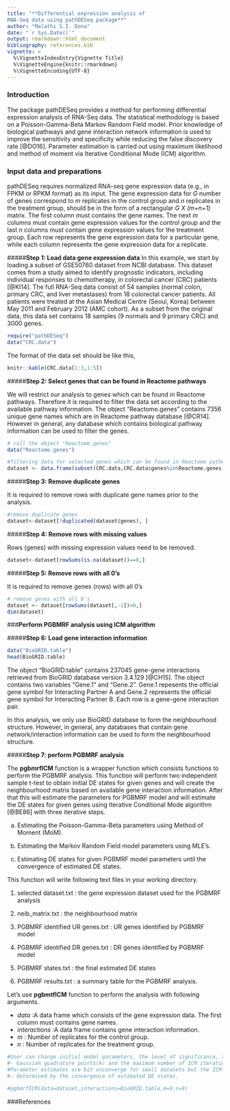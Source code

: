 ```yaml
---
title: "**Differential expression analysis of 
RNA-Seq data using pathDESeq package**"
author: "Malathi S.I. Dona"
date: "`r Sys.Date()`"
output: rmarkdown::html_document
bibliography: references.bib
vignette: >
  %\VignetteIndexEntry{Vignette Title}
  %\VignetteEngine{knitr::rmarkdown}
  %\VignetteEncoding{UTF-8}
---
```



### **Introduction**

The package pathDESeq provides a method for performing differential expression analysis of RNA-Seq data. The statistical methodology is based on a Poisson-Gamma-Beta Markov Random Field model. Prior knowledge of biological pathways and gene interaction network information is used to improve the sensitivity and specificity while reducing the false discovery rate [@DO16]. Parameter estimation is carried out using maximum likelihood and method of moment via Iterative Conditional Mode (ICM) algorithm. 

### **Input data and preparations**
pathDESeq requires normalized RNA-seq gene expression data (e.g., in FPKM or RPKM format) as its input. The gene expression data for *G* number of genes correspond to *m* replicates in the control group and *n* replicates in the treatment group, should be in the form of a rectangular *G X (m+n+1)* matrix. The first column must contains the gene names. The next *m* columns must contain gene expression values for the control group and the last *n* columns must contain gene expression values for the treatment group. Each row represents the gene expression data for a particular gene, while each column represents the gene expression data for a replicate.  

#####**Step 1: Load data gene expression data**
In this example, we start by loading a subset of GSE50760 dataset from NCBI database. This dataset comes from a study aimed to identify prognostic indicators, including individual responses to chemotherapy, in colorectal cancer (CRC) patients [@KI14]. The full RNA-Seq data consist of 54 samples (normal colon, primary CRC, and liver metastases) from 18 colorectal cancer patients. All patients were treated at the Asian Medical Centre (Seoul, Korea) between May 2011 and February 2012 (AMC cohort). As a subset from the original data, this data set contains 18 samples (9 normals and 9 primary CRC) and 3000 genes.
```r
require("pathDESeq")
data("CRC.data")
```
The format of the data set should be like this,
```r
knitr::kable(CRC.data[1:3,1:5])
```

#####**Step 2: Select genes that can be found in Reactome pathways**

We will restrict our analysis to genes which can be found in Reactome pathways. Therefore it is required to filter the data set according to the available pathway information. The object "Reactome.genes" contains 7356 unique gene names which are in Reactome pathway database [@CR14]. However in general, any database which contains biological pathway information can be used to filter the genes.

```r
# call the object "Reactome.genes" 
data("Reactome.genes")

#filtering data for selected genes which can be found in Reactome pathways.
dataset <- data.frame(subset(CRC.data,CRC.data$genes%in%Reactome.genes))
```

#####**Step 3: Remove duplicate genes**

It is required to remove rows with duplicate gene names prior to the analysis.
```r
#remove duplicate genes 
dataset<-dataset[!duplicated(dataset$genes), ]
```

#####**Step 4: Remove rows with missing values**

Rows (genes) with missing expression values need to be removed.
```r
dataset<-dataset[rowSums(is.na(dataset))==0,]
```


#####**Step 5: Remove rows with all 0's**

It is required to remove genes (rows) with all 0's 
```r
# remove genes with all 0's 
dataset <- dataset[rowSums(dataset[,-1])>0,]
dim(dataset)
```

###**Perform PGBMRF analysis using ICM algorithm**


#####**Step 6: Load gene interaction information**


```r
data("BioGRID.table")
head(BioGRID.table)
```

The object "BioGRID.table" contains 237045 gene-gene interactions retrieved from BioGRID database version 3.4.129  [@CH15].
The object contains two variables "Gene.1" and "Gene.2". Gene.1 repesents the official gene symbol for Interacting Partner A and Gene.2 represents the 
official gene symbol for Interacting Partner B. Each row is a gene-gene interaction pair.

In this analysis, we only use BioGRID database to form the neighbourhood structure. However, in general, any databases
that contain gene network/interaction information can be used to form the neighbourhood structure.


#####**Step 7: perform PGBMRF analysis **


The **pgbmrfICM** function is a wrapper function which consists functions to perform the PGBMRF analysis. This function will perform two independent sample t-test to obtain initial DE states for given genes and will create the neighbourhood matrix based on available gene interaction information. After that this will estimate the parameters for PGBMRF model and will estimate the DE states for given genes using Iterative Conditional Mode algorithm [@BE86] with three iterative steps.

(a) Estimating the Poisson-Gamma-Beta parameters using Method of Moment (MoM).

(b) Estimating the Markov Random Field model parameters using MLE's.

(c) Estimating DE states for given PGBMRF model parameters until the convergence of estimated DE states.


 This function will write following text files in your working directory.

1. selected dataset.txt : the gene expression dataset used for the PGBMRF analysis

2. neib_matrix.txt      : the neighbourhood matrix

3. PGBMRF identified UR genes.txt : UR genes identified by PGBMRF model

4. PGBMRF identified DR genes.txt : DR genes identified by PGBMRF model

5. PGBMRF states.txt    : the final estimated DE states

6. PGBMRF results.txt   : a summary table for the PGBMRF analysis.

Let's use **pgbmtfICM** function to perform the analysis with following arguments.

* _data_          :A data frame which consists of the gene expression data. The first column must contains gene names. 
* _interactions_  :A data frame contains gene interaction information.
* _m_             : Number of replicates for the control group.
* _n_             : Number of replicates for the treatment group.

 
```r

#User can change initial model parameters, the level of significance, the appropriate number of 
#- Gaussian quadrature points(k) and the maximum number of ICM iterations for the best performance.
#Parameter estimates are bit unconverge for small datasets but the ICM algorithm convergence is 
#- determined by the convergence of estimated DE states.

#pgbmrfICM(data=dataset,interactions=BioGRID.table,m=9,n=9)

```

###References

